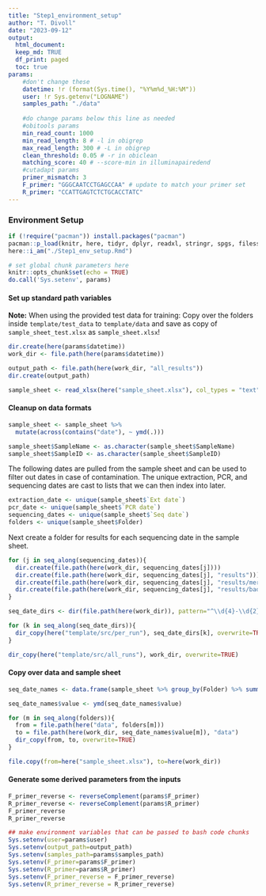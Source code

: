 ```yaml
---
title: "Step1_environment_setup"
author: "T. Divoll"
date: "2023-09-12"
output: 
  html_document:
  keep_md: TRUE
  df_print: paged
  toc: true
params:
    #don't change these
    datetime: !r (format(Sys.time(), "%Y%m%d_%H:%M"))
    user: !r Sys.getenv("LOGNAME")
    samples_path: "./data"
  
    #do change params below this line as needed
    #obitools params
    min_read_count: 1000
    min_read_length: 8 # -l in obigrep
    max_read_length: 300 # -L in obigrep
    clean_threshold: 0.05 # -r in obiclean
    matching_score: 40 # --score-min in illuminapairedend
    #cutadapt params
    primer_mismatch: 3
    F_primer: "GGGCAATCCTGAGCCAA" # update to match your primer set
    R_primer: "CCATTGAGTCTCTGCACCTATC"
---
```


### Environment Setup
```r
if (!require("pacman")) install.packages("pacman")
pacman::p_load(knitr, here, tidyr, dplyr, readxl, stringr, spgs, filesstrings, lubridate, fs)
here::i_am("./Step1_env_setup.Rmd")
```

```r
# set global chunk parameters here
knitr::opts_chunk$set(echo = TRUE)
do.call('Sys.setenv', params)
```

#### Set up standard path variables

**Note:** When using the provided test data for training:
Copy over the folders inside `template/test_data` to `template/data` and save as copy of `sample_sheet_test.xlsx` as `sample_sheet.xlsx`!

```r
dir.create(here(params$datetime))
work_dir <- file.path(here(params$datetime))

output_path <- file.path(here(work_dir, "all_results"))
dir.create(output_path)

sample_sheet <- read_xlsx(here("sample_sheet.xlsx"), col_types = "text")
```

#### Cleanup on data formats
```r
sample_sheet <- sample_sheet %>%
  mutate(across(contains("date"), ~ ymd(.)))

sample_sheet$SampleName <- as.character(sample_sheet$SampleName)
sample_sheet$SampleID <- as.character(sample_sheet$SampleID)
```

The following dates are pulled from the sample sheet and can be used to filter out dates in case of contamination. The unique extraction, PCR, and sequencing dates are cast to lists that we can then index into later.
```r
extraction_date <- unique(sample_sheet$`Ext date`)
pcr_date <- unique(sample_sheet$`PCR date`)
sequencing_dates <- unique(sample_sheet$`Seq date`)
folders <- unique(sample_sheet$Folder)
```

Next create a folder for results for each sequencing date in the sample sheet.
```r
for (j in seq_along(sequencing_dates)){
  dir.create(file.path(here(work_dir, sequencing_dates[j])))
  dir.create(file.path(here(work_dir, sequencing_dates[j], "results")))
  dir.create(file.path(here(work_dir, sequencing_dates[j], "results/merged")))
  dir.create(file.path(here(work_dir, sequencing_dates[j], "results/bad_controls_path")))
}

seq_date_dirs <- dir(file.path(here(work_dir)), pattern="^\\d{4}-\\d{2}-\\d{2}", full.names=TRUE)

for (k in seq_along(seq_date_dirs)){
  dir_copy(here("template/src/per_run"), seq_date_dirs[k], overwrite=TRUE)
}

dir_copy(here("template/src/all_runs"), work_dir, overwrite=TRUE)
```

#### Copy over data and sample sheet
```r
seq_date_names <- data.frame(sample_sheet %>% group_by(Folder) %>% summarise(value = unique(`Seq date`)))

seq_date_names$value <- ymd(seq_date_names$value)

for (m in seq_along(folders)){
  from = file.path(here("data", folders[m]))
  to = file.path(here(work_dir, seq_date_names$value[m]), "data")
  dir_copy(from, to, overwrite=TRUE)
}

file.copy(from=here("sample_sheet.xlsx"), to=here(work_dir))
```

#### Generate some derived parameters from the inputs

```r
F_primer_reverse <- reverseComplement(params$F_primer)
R_primer_reverse <- reverseComplement(params$R_primer)
F_primer_reverse 
R_primer_reverse
```

```r
## make environment variables that can be passed to bash code chunks
Sys.setenv(user=params$user)
Sys.setenv(output_path=output_path)
Sys.setenv(samples_path=params$samples_path)
Sys.setenv(F_primer=params$F_primer)
Sys.setenv(R_primer=params$R_primer)
Sys.setenv(F_primer_reverse = F_primer_reverse)
Sys.setenv(R_primer_reverse = R_primer_reverse)
```